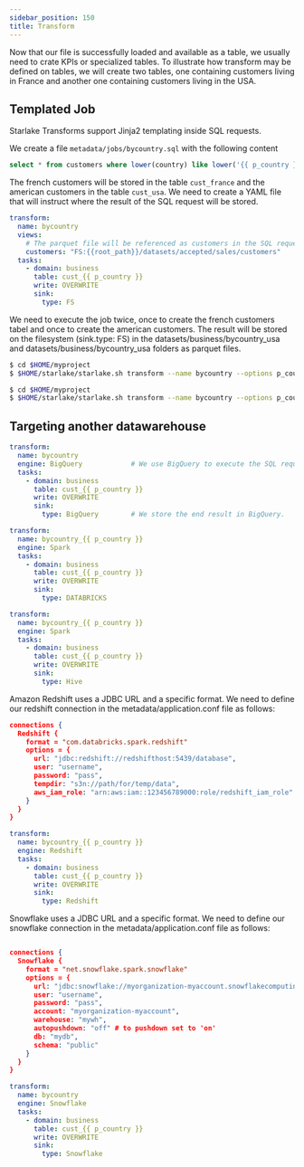 ```yaml
---
sidebar_position: 150
title: Transform
---
```



Now that our file is successfully loaded and available as a table, we usually need to crate KPIs or specialized tables.
To illustrate how transform may be defined on tables, we will create two tables, one containing customers living in France
and another one containing customers living in the USA.


## Templated Job
Starlake Transforms support Jinja2 templating inside SQL requests.

We create a file `metadata/jobs/bycountry.sql` with the following content

```SQL
select * from customers where lower(country) like lower('{{ p_country }}')
```

The french customers will be stored in the table `cust_france` and the american customers in the table `cust_usa`.
We need to create a YAML file that will instruct where the result of the SQL request will be stored.

```yaml
transform:
  name: bycountry
  views:
    # The parquet file will be referenced as customers in the SQL request
    customers: "FS:{{root_path}}/datasets/accepted/sales/customers"
  tasks:
    - domain: business
      table: cust_{{ p_country }}
      write: OVERWRITE
      sink:
        type: FS

```

We need to execute the job twice, once to create the french customers tabel and once to create the american customers.
The result will be stored on the filesystem (sink.type: FS) in the datasets/business/bycountry_usa and datasets/business/bycountry_usa
folders as parquet files.

<Tabs groupId="customers">
<TabItem value="france" label="French customers table">

```sh
$ cd $HOME/myproject
$ $HOME/starlake/starlake.sh transform --name bycountry --options p_country=France
```

</TabItem>
<TabItem value="usa" label="American customers table">

```sh
$ cd $HOME/myproject
$ $HOME/starlake/starlake.sh transform --name bycountry --options p_country=USA
```

</TabItem>
</Tabs>


## Targeting another datawarehouse


<Tabs groupId="warehouses">
<TabItem value="bq" label="BigQuery">

```yaml
transform:
  name: bycountry
  engine: BigQuery            # We use BigQuery to execute the SQL request. We could have used SPARK.
  tasks:
    - domain: business
      table: cust_{{ p_country }}
      write: OVERWRITE
      sink:
        type: BigQuery        # We store the end result in BigQuery.
```
</TabItem>
<TabItem value="databricks" label="Databricks">

```yaml
transform:
  name: bycountry_{{ p_country }}
  engine: Spark
  tasks:
    - domain: business
      table: cust_{{ p_country }}
      write: OVERWRITE
      sink:
        type: DATABRICKS
```

</TabItem>
<TabItem value="hive" label="Hive">

```yaml
transform:
  name: bycountry_{{ p_country }}
  engine: Spark
  tasks:
    - domain: business
      table: cust_{{ p_country }}
      write: OVERWRITE
      sink:
        type: Hive
```

</TabItem>
<TabItem value="redshift" label="Redshift">

Amazon Redshift uses a JDBC URL and a specific format. We need to define our redshift connection in the metadata/application.conf file as follows:

```json
connections {
  Redshift {
    format = "com.databricks.spark.redshift"
    options = {
      url: "jdbc:redshift://redshifthost:5439/database",
      user: "username",
      password: "pass",
      tempdir: "s3n://path/for/temp/data",
      aws_iam_role: "arn:aws:iam::123456789000:role/redshift_iam_role"
    }
  }
}
```

```yaml
transform:
  name: bycountry_{{ p_country }}
  engine: Redshift
  tasks:
    - domain: business
      table: cust_{{ p_country }}
      write: OVERWRITE
      sink:
        type: Redshift
```

</TabItem>
<TabItem value="snowflake" label="Snowflake">

Snowflake uses a JDBC URL and a specific format. We need to define our snowflake connection in the metadata/application.conf file as follows:

```json

connections {
  Snowflake {
    format = "net.snowflake.spark.snowflake"
    options = {
      url: "jdbc:snowflake://myorganization-myaccount.snowflakecomputing.com/",
      user: "username",
      password: "pass",
      account: "myorganization-myaccount",
      warehouse: "mywh",
      autopushdown: "off" # to pushdown set to 'on'
      db: "mydb",
      schema: "public"
    }
  }
}

```

```yaml
transform:
  name: bycountry
  engine: Snowflake
  tasks:
    - domain: business
      table: cust_{{ p_country }}
      write: OVERWRITE
      sink:
        type: Snowflake
```

</TabItem>

</Tabs>



